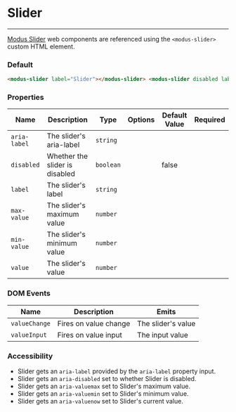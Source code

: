 # Slider

---

[Modus Slider](https://modus.trimble.com/components/sliders/) web components are referenced using the `<modus-slider>` custom HTML element.

### Default

<modus-slider label="Slider"></modus-slider>

<modus-slider disabled label="Disabled slider"></modus-slider>

```html
<modus-slider label="Slider"></modus-slider> <modus-slider disabled label="Disabled slider"></modus-slider>
```

### Properties

| Name         | Description                    | Type      | Options | Default Value | Required |
| ------------ | ------------------------------ | --------- | ------- | ------------- | -------- |
| `aria-label` | The slider's aria-label        | `string`  |         |               |          |
| `disabled`   | Whether the slider is disabled | `boolean` |         | false         |          |
| `label`      | The slider's label             | `string`  |         |               |          |
| `max-value`  | The slider's maximum value     | `number`  |         |               |          |
| `min-value`  | The slider's minimum value     | `number`  |         |               |          |
| `value`      | The slider's value             | `number`  |         |               |          |

### DOM Events

| Name          | Description           | Emits              |
| ------------- | --------------------- | ------------------ |
| `valueChange` | Fires on value change | The slider's value |
| `valueInput`  | Fires on value input  | The input value    |

### Accessibility

- Slider gets an `aria-label` provided by the `aria-label` property input.
- Slider gets an `aria-disabled` set to whether Slider is disabled.
- Slider gets an `aria-valuemax` set to Slider's maximum value.
- Slider gets an `aria-valuemin` set to Slider's minimum value.
- Slider gets an `aria-valuenow` set to Slider's current value.
